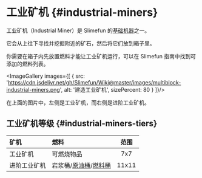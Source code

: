 
# 工业矿机 \{#industrial-miners}

工业矿机（Industrial Miner）是 Slimefun 的[基础机器](/Basic-Machines)之一。

它会从上往下寻找并挖掘附近的矿石，然后将它们放到箱子里。

你需要在箱子内先放置燃料才能让工业矿机运行，可以在 Slimefun 指南中找到可添加的燃料列表。

<ImageGallery images={[
  {
    src: 'https://cdn.jsdelivr.net/gh/Slimefun/Wiki@master/images/multiblock-industrial-miners.png',
    alt: '建造工业矿机',
    sizePercent: 80
  }
]}/>

在上面的图片中，左侧是工业矿机，而右侧是进阶工业矿机。

## 工业矿机等级 \{#industrial-miners-tiers}

| 矿机          | 燃料                | 范围   |
| :----------- | :------------------ | :---: |
| 工业矿机       | 可燃烧物品           | 7x7   |
| 进阶工业矿机    | 岩浆桶/[原油桶](/Bucket-of-Oil)/[燃料桶](/Bucket-of-Fuel)  | 11x11 |
